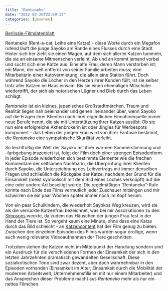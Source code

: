 ```yaml
---
title: "Rentaneko"
date: "2012-03-20T22:59:17"
categories: [gesehen]
---
```


[Berlinale-Filmdatenblatt](http://www.berlinale.de/de/programm/berlinale_programm/datenblatt.php?film_id=20127083)

Rentaneko (Rent-a-cat, Leihe eine Katze) - diese Worte durch ein Megafon rufend läuft die junge Sayoko am Rande eines Flusses durch eine Stadt. Hinter sich her zieht sie einen Wagen, auf dem sich allerlei Katzen tummeln, die sie an einsame Mitmenschen verleiht. Ab und an kommt jemand vorbei und sucht sich eine Katze aus. Eine alte Frau, deren Mann verstorben ist; ein Mann, der weit entfernt von seiner Familie arbeiten muss; eine Mitarbeiterin einer Autovermietung, die allein eine Station führt. Doch während Sayoko die Löcher in den Herzen ihrer Kunden füllt, ist sie selber trotz aller Katzen im Haus einsam. Bis sie einen ehemaligen Mitschüler wiedertrifft, der sich als notorischen Lügner und Dieb durch das Leben schlägt.

*Rentaneko* ist ein kleines, japanisches Großstadtmärchen. Traum und Realität liegen nah beieinander und gehen ineinander über, wenn Sayoko auf die Fragen ihrer Klienten nach ihrer eigentlichen Einnahmequelle immer neue Berufe nennt, die sie mit Unterstützung ihrer Katzen ausübt: Ob sie nun eine erfolgreiche Aktienbrokerin ist oder Jingles für Werbespots komponiert - das Leben der jungen Frau wird von ihrer Fantasie bestimmt, die *Rentaneko* eine sympathische Skurilität verleiht.

So leichtfüßig die Welt der Sayoko mit ihrer warmen Sommerstimmung und -farbgebung inszeniert ist, folgt der Film doch einer strengen Episodenform. In jeder Episode wiederholen sich bestimmte Elemente wie die frechen Kommentare der seltsamen Nachbarin, die Überprüfung ihrer Klienten durch Sayoko, die Unterzeichnung des Leihvertrags mit immer denselben Fragen und schließlich die Rückgabe der Katze, nachdem der Grund für die Einsamkeit (meist symbolisch mit dem Bild eines Loches verknüpft) auf die eine oder andere Art beseitigt wurde. Die regelmäßigen "Rentaneko"-Rufe konnte nach Ende des Films vermutlich jeder Zuschauer mitsingen und mir schwirren sie ein paar Wochen später immer noch im Kopf herum.

Von ein paar Schulkindern, die wiederholt Sayokos Weg kreuzen, wird sie als die verrückte Katzenfrau bezeichnet, was bei mir Assoziationen zu den [Simpsons](http://simpsonspedia.net/index.php?title=Eleanor_Abernathy) weckte, da zudem das Häuschen der jungen Frau fest in der Hand der Tiere ist. So vergeht kaum eine Minute, ohne dass eine Katze durch das Bild schleicht - an [Katzencontent](http://de.pluspedia.org/wiki/Katzencontent) hat der Film genug zu bieten. Zwischen den einzelnen Episoden des Films wurden sogar drollige, wenn auch wenig relevante Videoaufnahmen der Tiere geschnitten.

Trotzdem stehen die Katzen nicht im Mittelpunkt der Handlung sondern sind ein Ausdruck für die verschiedenen Formen der Einsamkeit der sich in den letzten Jahrzehnten dramatisch gewandelten Gesellschaft. Diese sozialkritischen Töne sind zwar dezent, aber doch wahrnehmbar in den Episoden vorhanden (Einsamkeit im Alter, Einsamkeit durch die Mobilität der modernen Arbeitswelt, Unternehmensfilialen mit nur einem Mitarbeiter) und das Ansprechen dieser Probleme macht aus *Rentaneko* mehr als nur ein nettes Filmchen.
